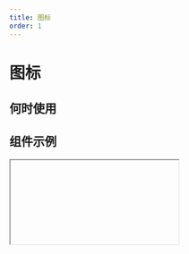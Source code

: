 ```yaml
---
title: 图标
order: 1
---
```


# 图标

## 何时使用

## 组件示例

<Iframe url="https://pre-yida-performance3.alibaba-inc.com/developer/icon-v2?isRenderNav=false" />

## 组件属性

| 属性名 |  属性code  | 类型 | 数据示例  | 动态属性 | 备注 |
| :------ | :------ | :------ | :------ | :----- | :----- |
| 图标   | src | string | 'smile' | 否 |
| 大小   | size | string | 'medium' | 否 | 从小到大依次为: `xxs`, `xs`, `small`, `medium`, `large`, `xl`, `xxl` |

填充色请直接修改样式中的颜色属性。